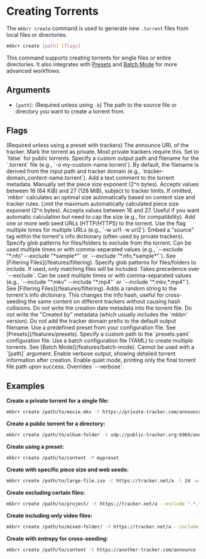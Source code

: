 # Creating Torrents

The `mkbrr create` command is used to generate new `.torrent` files from local files or directories.

```bash
mkbrr create [path] [flags]
```

This command supports creating torrents for single files or entire directories. It also integrates with [Presets](/features/presets) and [Batch Mode](/features/batch-mode) for more advanced workflows.

## Arguments

-   `[path]`: (Required unless using `-b`) The path to the source file or directory you want to create a torrent from.

## Flags

<ParamField path="--tracker, -t" type="string">
  (Required unless using a preset with trackers) The announce URL of the tracker.
</ParamField>

<ParamField path="--private, -p" type="boolean" default="true">
  Mark the torrent as private. Most private trackers require this. Set to `false` for public torrents.
</ParamField>

<ParamField path="--output, -o" type="string">
  Specify a custom output path and filename for the `.torrent` file (e.g., `-o my-custom-name.torrent`).
  By default, the filename is derived from the input path and tracker domain (e.g., `tracker-domain_content-name.torrent`).
</ParamField>

<ParamField path="--comment, -c" type="string">
  Add a text comment to the torrent metadata.
</ParamField>

<ParamField path="--piece-length, -l" type="integer">
  Manually set the piece size exponent (2^n bytes). Accepts values between 16 (64 KiB) and 27 (128 MiB), subject to tracker limits. If omitted, `mkbrr` calculates an optimal size automatically based on content size and tracker rules.
</ParamField>

<ParamField path="--max-piece-length, -m" type="integer">
  Limit the maximum automatically calculated piece size exponent (2^n bytes). Accepts values between 16 and 27. Useful if you want automatic calculation but need to cap the size (e.g., for compatibility).
</ParamField>

<ParamField path="--web-seed, -w" type="string[]">
  Add one or more web seed URLs (HTTP/HTTPS) to the torrent. Use the flag multiple times for multiple URLs (e.g., `-w url1 -w url2`).
</ParamField>

<ParamField path="--source, -s" type="string">
  Embed a "source" tag within the torrent's info dictionary (often used by private trackers).
</ParamField>

<ParamField path="--exclude" type="string[]">
  Specify glob patterns for files/folders to exclude from the torrent. Can be used multiple times or with comma-separated values (e.g., `--exclude "*.nfo" --exclude "*sample*"` or `--exclude "*.nfo,*sample*"`). See [Filtering Files](/features/filtering).
</ParamField>

<ParamField path="--include" type="string[]">
  Specify glob patterns for files/folders to include. If used, only matching files will be included. Takes precedence over `--exclude`. Can be used multiple times or with comma-separated values (e.g., `--include "*.mkv" --include "*.mp4"` or `--include "*.mkv,*.mp4"`). See [Filtering Files](/features/filtering).
</ParamField>

<ParamField path="--entropy, -e" type="boolean" default="false">
  Adds a random string to the torrent's info dictionary. This changes the info hash, useful for cross-seeding the same content on different trackers without causing hash collisions.
</ParamField>

<ParamField path="--no-date, -d" type="boolean" default="false">
  Do not write the creation date metadata into the torrent file.
</ParamField>

<ParamField path="--no-creator" type="boolean" default="false">
  Do not write the "Created by" metadata (which usually includes the `mkbrr` version).
</ParamField>

<ParamField path="--skip-prefix" type="boolean" default="false">
  Do not add the tracker domain prefix to the default output filename.
</ParamField>

<ParamField path="--preset, -P" type="string">
  Use a predefined preset from your configuration file. See [Presets](/features/presets).
</ParamField>

<ParamField path="--preset-file" type="string">
  Specify a custom path to the `presets.yaml` configuration file.
</ParamField>

<ParamField path="--batch, -b" type="string">
  Use a batch configuration file (YAML) to create multiple torrents. See [Batch Mode](/features/batch-mode). Cannot be used with a `[path]` argument.
</ParamField>

<ParamField path="--verbose, -v" type="boolean" default="false">
  Enable verbose output, showing detailed torrent information after creation.
</ParamField>

<ParamField path="--quiet" type="boolean" default="false">
  Enable quiet mode, printing only the final torrent file path upon success. Overrides `--verbose`.
</ParamField>

## Examples

**Create a private torrent for a single file:**
```bash
mkbrr create /path/to/movie.mkv -t https://private-tracker.com/announce -s "MyTracker"
```

**Create a public torrent for a directory:**
```bash
mkbrr create /path/to/album-folder -t udp://public-tracker.org:6969/announce --private=false -c "Awesome Album"
```

**Create using a preset:**
```bash
mkbrr create /path/to/content -P mypreset
```

**Create with specific piece size and web seeds:**
```bash
mkbrr create /path/to/large-file.iso -t https://tracker.net/a -l 24 -w http://seed.example.com/large-file.iso
```

**Create excluding certain files:**
```bash
mkbrr create /path/to/project/ -t https://tracker.net/a --exclude ".*,*.tmp,node_modules"
```

**Create including only video files:**
```bash
mkbrr create /path/to/mixed-folder/ -t https://tracker.net/a --include "*.mkv,*.mp4,*.avi"
```

**Create with entropy for cross-seeding:**
```bash
mkbrr create /path/to/content -t https://another-tracker.com/announce -e
